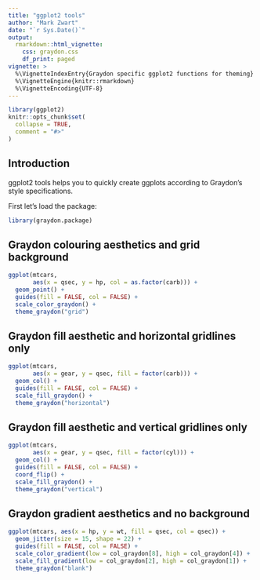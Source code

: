 ```yaml
---
title: "ggplot2 tools"
author: "Mark Zwart"
date: "`r Sys.Date()`"
output: 
  rmarkdown::html_vignette:
    css: graydon.css
    df_print: paged
vignette: >
  %\VignetteIndexEntry{Graydon specific ggplot2 functions for theming}
  %\VignetteEngine{knitr::rmarkdown}
  %\VignetteEncoding{UTF-8}
---
```


```r
library(ggplot2)
knitr::opts_chunk$set(
  collapse = TRUE,
  comment = "#>"
)
```

## Introduction

ggplot2 tools helps you to quickly create ggplots according to Graydon's style specifications.

First let's load the package:
```r
library(graydon.package)
```

## Graydon colouring aesthetics and grid background

```r
ggplot(mtcars,
       aes(x = qsec, y = hp, col = as.factor(carb))) +
  geom_point() +
  guides(fill = FALSE, col = FALSE) +
  scale_color_graydon() +
  theme_graydon("grid")
```

## Graydon fill aesthetic and horizontal gridlines only

```r
ggplot(mtcars,
       aes(x = gear, y = qsec, fill = factor(carb))) +
  geom_col() +
  guides(fill = FALSE, col = FALSE) +
  scale_fill_graydon() +
  theme_graydon("horizontal")
```
## Graydon fill aesthetic and vertical gridlines only
```r
ggplot(mtcars,
       aes(x = gear, y = qsec, fill = factor(cyl))) +
  geom_col() +
  guides(fill = FALSE, col = FALSE) +
  coord_flip() +
  scale_fill_graydon() +
  theme_graydon("vertical")
```

## Graydon gradient aesthetics and no background
```r
ggplot(mtcars, aes(x = hp, y = wt, fill = qsec, col = qsec)) +
  geom_jitter(size = 15, shape = 22) +
  guides(fill = FALSE, col = FALSE) +
  scale_color_gradient(low = col_graydon[8], high = col_graydon[4]) +
  scale_fill_gradient(low = col_graydon[2], high = col_graydon[1]) +
  theme_graydon("blank")
```

